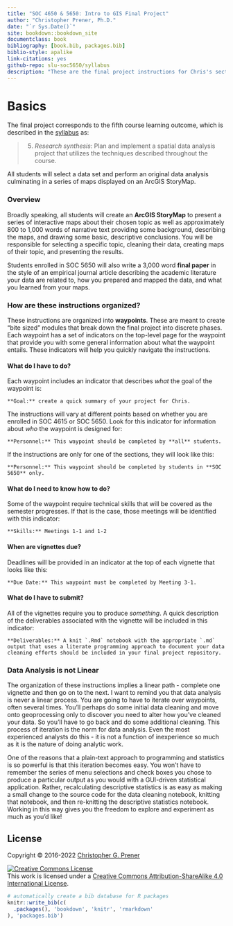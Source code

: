 ```yaml
---
title: "SOC 4650 & 5650: Intro to GIS Final Project"
author: "Christopher Prener, Ph.D."
date: "`r Sys.Date()`"
site: bookdown::bookdown_site
documentclass: book
bibliography: [book.bib, packages.bib]
biblio-style: apalike
link-citations: yes
github-repo: slu-soc5650/syllabus
description: "These are the final project instructions for Chris's sections of SOC 4650 and 5650."
---
```


# Basics {-}

The final project corresponds to the fifth course learning outcome, which is described in the [syllabus](https://slu-soc5650.github.io/syllabus) as:

> 5. *Research synthesis*: Plan and implement a spatial data analysis project that utilizes the techniques described throughout the course.

All students will select a data set and perform an original data analysis culminating in a series of maps displayed on an ArcGIS StoryMap. 

### Overview {-}
Broadly speaking, all students will create an **ArcGIS StoryMap** to present a series of interactive maps about their chosen topic as well as approximately 800 to 1,000 words of narrative text providing some background, describing the maps, and drawing some basic, descriptive conclusions. You will be responsible for selecting a specific topic, cleaning their data, creating maps of their topic, and presenting the results. 

Students enrolled in SOC 5650 will also write a 3,000 word **final paper** in the style of an empirical journal article describing the academic literature your data are related to, how you prepared and mapped the data, and what you learned from your maps.

### How are these instructions organized? {-}
These instructions are organized into **waypoints**. These are meant to create "bite sized" modules that break down the final project into discrete phases. Each waypoint has a set of indicators on the top-level page for the waypoint that provide you with some general information about what the waypoint entails. These indicators will help you quickly navigate the instructions.

#### What do I have to do? {-}
Each waypoint includes an indicator that describes *what* the goal of the waypoint is:

```block
**Goal:** create a quick summary of your project for Chris.
```

The instructions will vary at different points based on whether you are enrolled in SOC 4615 or SOC 5650. Look for this indicator for information about *who* the waypoint is designed for:

```block
**Personnel:** This waypoint should be completed by **all** students.
```

If the instructions are only for one of the sections, they will look like this:

```block
**Personnel:** This waypoint should be completed by students in **SOC 5650** only.
```

#### What do I need to know how to do? {-}
Some of the waypoint require technical skills that will be covered as the semester progresses. If that is the case, those meetings will be identified with this indicator:

```block
**Skills:** Meetings 1-1 and 1-2
```

#### When are vignettes due? {-}
Deadlines will be provided in an indicator at the top of each vignette that looks like this:

```block
**Due Date:** This waypoint must be completed by Meeting 3-1.
```

#### What do I have to submit? {-}
All of the vignettes require you to produce *something*. A quick description of the deliverables associated with the vignette will be included in this indicator:

```block
**Deliverables:** A knit `.Rmd` notebook with the appropriate `.md` output that uses a literate programming approach to document your data cleaning efforts should be included in your final project repository.
```

### Data Analysis is not Linear {-}
The organization of these instructions implies a linear path - complete one vignette and then go on to the next. I want to remind you that data analysis is never a linear process. You are going to have to iterate over waypoints, often several times. You'll perhaps do some initial data cleaning and move onto geoprocessing only to discover you need to alter how you've cleaned your data. So you'll have to go back and do some additional cleaning. This process of iteration is the norm for data analysis. Even the most experienced analysts do this - it is not a function of inexperience so much as it is the nature of doing analytic work. 

One of the reasons that a plain-text approach to programming and statistics is so powerful is that this iteration becomes easy. You won't have to remember the series of menu selections and check boxes you chose to produce a particular output as you would with a GUI-driven statistical application. Rather, recalculating descriptive statistics is as easy as making a small change to the source code for the data cleaning notebook, knitting that notebook, and then re-knitting the descriptive statistics notebook. Working in this way gives you the freedom to explore and experiment as much as you'd like!

## License {-}
Copyright © 2016-2022 [Christopher G. Prener](https://chris-prener.github.io)

<a rel="license" href="http://creativecommons.org/licenses/by-sa/4.0/"><img alt="Creative Commons License" style="border-width:0" src="https://i.creativecommons.org/l/by-sa/4.0/88x31.png" /></a><br />This work is licensed under a <a rel="license" href="http://creativecommons.org/licenses/by-sa/4.0/">Creative Commons Attribution-ShareAlike 4.0 International License</a>.

```r
# automatically create a bib database for R packages
knitr::write_bib(c(
  .packages(), 'bookdown', 'knitr', 'rmarkdown'
), 'packages.bib')
```
